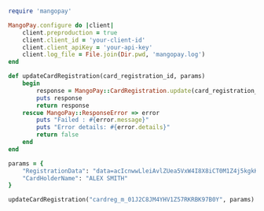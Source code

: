```ruby Ruby  

require 'mangopay'

MangoPay.configure do |client|
    client.preproduction = true
    client.client_id = 'your-client-id'
    client.client_apiKey = 'your-api-key'
    client.log_file = File.join(Dir.pwd, 'mangopay.log')
end

def updateCardRegistration(card_registration_id, params)
    begin
        response = MangoPay::CardRegistration.update(card_registration_id, params)
        puts response
        return response
    rescue MangoPay::ResponseError => error
        puts "Failed : #{error.message}"
        puts "Error details: #{error.details}"
        return false
    end
end

params = {
    "RegistrationData": "data=acIcnwwLleiAvlZUea5VxW4I8X8iCT0M1Z4j5kgkKf4KQzh0G0UQLpozaVZwyqUOQJM3kYVZIDlCIp6vDysQ6F0qIb1486gpwf_EGW9fTllJlstGZZo5YuZ8RWz_814ONx0xgKTVnyDj15oG8jR88g",
    "CardHolderName": "ALEX SMITH"
}

updateCardRegistration("cardreg_m_01J2C8JM4YHV1Z57RKRBK97B0Y", params)
```